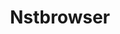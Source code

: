 ---
title: "Nstbrowser"
sidebarTitle: "Nstbrowser"
url: "https://pingproxies.com/blog/nstbrowser"
---